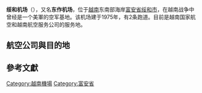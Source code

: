 {{refimprove|time=2015-09-21T14:37:19+00:00}}
{{Infobox airport
| name         = 東作機場<br>{{lang|vi|''Dong Tac Airport}}
| nativename   = {{small|{{lang|vi|''Sân bay Đông Tác''}}}}
| nativename-a =
| nativename-r =
| image        =
| image-width  =
| caption      =
| IATA         = TBB
| ICAO         = VVTH
| type         = 公共
| owner        =
| operator     = Middle Airport Authority
| city-served  =
| location     = [[越南|越南]][[綏和市|綏和市]]
| metric-elev  = y
| elevation-m  = 6
| coordinates  =
| website      =
| pushpin_map            = Vietnam
| pushpin_map_caption    = 機場在越南的位置
| pushpin_label          = '''TBB'''
| pushpin_label_position = top
| latd  =  13 | latm  = 02 | lats  = 58 | latNS  = N
| longd = 109 | longm = 20 | longs = 01 | longEW = E
| coordinates_region = VN-32
| metric-rwy   = y
| r1-number    = 03L/21R
| r1-length-m  = 2,902
| r1-surface   = [[混凝土|混凝土]]
| r2-number    = 02/20
| r2-length-m  = 844
| r2-surface   = [[瀝青|瀝青]]
| r3-number    = <s>03R/21L</s>
| r3-length-f  = <s>9,300</s>
| r3-length-m  = <s>2,935</s>
| r3-surface   = <s>混凝土</s>
| stat-year    =
| stat1-header =
| stat1-data   =
| stat2-header =
| stat2-data   =
| footnotes    = Sources: GCM,<ref name="GCM">{{GCM|VVTH}}</ref> STV
}}
'''绥和机场'''（{{Airport codes|TBB|VVTH}}），又名'''东作机场'''，位于[[越南|越南]]东南部海岸[[富安省|富安省]][[绥和市|绥和市]]，在越南战争中曾经是一个美軍的空军基地。该机场建于1975年，有2条跑道。目前是越南国家航空和越南航空服务公司的服务地。

==航空公司與目的地==
{{Airport-dest-list
|[[捷星太平洋航空|捷星太平洋航空]] | [[新山一國際機場|胡志明市]]
|[[越南國家航空|越南國家航空]]| [[新山一國際機場|胡志明市]]、[[內排國際機場|河內]]
|[[越竹航空|越竹航空]]|  [[新山一國際機場|胡志明市]]、[[內排國際機場|河內]]
|[[越捷航空|越捷航空]] |  [[新山一國際機場|胡志明市]]、[[內排國際機場|河內]]
}}

==參考文獻==
{{reflist}}
{{越南机场}}
[[Category:越南機場|Category:越南機場]]
[[Category:富安省|Category:富安省]]